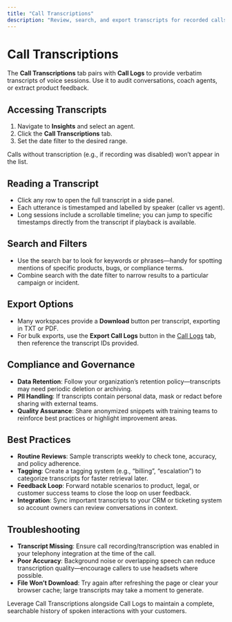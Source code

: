 ```yaml
---
title: "Call Transcriptions"
description: "Review, search, and export transcripts for recorded calls"
---
```


# Call Transcriptions

The **Call Transcriptions** tab pairs with **Call Logs** to provide verbatim transcripts of voice sessions. Use it to audit conversations, coach agents, or extract product feedback.

## Accessing Transcripts

1. Navigate to **Insights** and select an agent.
2. Click the **Call Transcriptions** tab.
3. Set the date filter to the desired range.

Calls without transcription (e.g., if recording was disabled) won’t appear in the list.

## Reading a Transcript

- Click any row to open the full transcript in a side panel.
- Each utterance is timestamped and labelled by speaker (caller vs agent).
- Long sessions include a scrollable timeline; you can jump to specific timestamps directly from the transcript if playback is available.

## Search and Filters

- Use the search bar to look for keywords or phrases—handy for spotting mentions of specific products, bugs, or compliance terms.
- Combine search with the date filter to narrow results to a particular campaign or incident.

## Export Options

- Many workspaces provide a **Download** button per transcript, exporting in TXT or PDF.
- For bulk exports, use the **Export Call Logs** button in the [Call Logs](/insights/call-logs) tab, then reference the transcript IDs provided.

## Compliance and Governance

- **Data Retention**: Follow your organization’s retention policy—transcripts may need periodic deletion or archiving.
- **PII Handling**: If transcripts contain personal data, mask or redact before sharing with external teams.
- **Quality Assurance**: Share anonymized snippets with training teams to reinforce best practices or highlight improvement areas.

## Best Practices

- **Routine Reviews**: Sample transcripts weekly to check tone, accuracy, and policy adherence.
- **Tagging**: Create a tagging system (e.g., “billing”, “escalation”) to categorize transcripts for faster retrieval later.
- **Feedback Loop**: Forward notable scenarios to product, legal, or customer success teams to close the loop on user feedback.
- **Integration**: Sync important transcripts to your CRM or ticketing system so account owners can review conversations in context.

## Troubleshooting

- **Transcript Missing**: Ensure call recording/transcription was enabled in your telephony integration at the time of the call.
- **Poor Accuracy**: Background noise or overlapping speech can reduce transcription quality—encourage callers to use headsets where possible.
- **File Won’t Download**: Try again after refreshing the page or clear your browser cache; large transcripts may take a moment to generate.

Leverage Call Transcriptions alongside Call Logs to maintain a complete, searchable history of spoken interactions with your customers.
